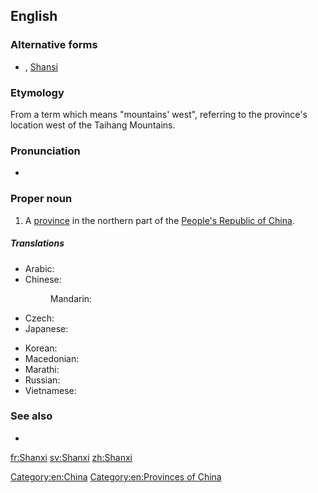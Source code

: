 {{also|Shānxī|Shaanxi}}
==English==
{{wikipedia}}

===Alternative forms===
* {{l|en|Shan-hsi}} {{q|Wade-Giles}}, [[Shansi]] {{q|Chinese Postal Map Romanization}}

===Etymology===
From a {{etyl|cmn|en}} term which means "mountains' west", referring to the province's location west of the Taihang Mountains.

===Pronunciation===
* {{IPA|/ˈʃɑnˈʃi/|lang=en}}

===Proper noun===
{{en-proper noun}}

# A [[province]] in the northern part of the [[People's Republic of China]].

=====Translations=====
{{trans-top|province of China}}
* Arabic: {{t|ar|شَانْشِي|m|tr=šanšī}}
* Chinese:
*: Mandarin: {{t+|cmn|山西|tr=Shānxī|sc=Hani}}
* Czech: {{t|cs|Šan-si}}
* Japanese: {{t|ja|山西|tr=さんせい, Sansei}}
{{trans-mid}}
* Korean: {{t|ko|산시|tr=Sansi|sc=Hang}}
* Macedonian: {{t|mk|Шансји|tr=Šánsji|sc=Cyrl}}
* Marathi: {{t|mr|शान्शी|tr=śānśī|sc=Deva}}
* Russian: {{t|ru|Шаньси́|f}}
* Vietnamese: {{t|vi|Sơn Tây}}
{{trans-bottom}}

===See also===
* {{l|en|Taiyuan}}

[[Category:en:China]]
[[Category:en:Provinces of China]]

[[fr:Shanxi]]
[[sv:Shanxi]]
[[zh:Shanxi]]